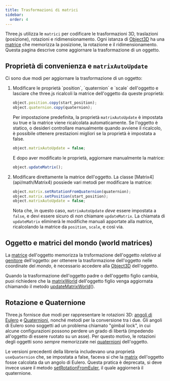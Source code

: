 ```yaml
---
title: Trasformazioni di matrici
sidebar:
  order: 4
---
```


Three.js utilizza le `matrici` per codificare le trasformazioni 3D, traslazioni (posizione), rotazioni e ridimensionamento. Ogni istanza di [Object3D](api/core/Object3D)
ha una [matrice](api/core/Object3D#matrix) che memorizza la posizione, la rotazione e il ridimensionamento. Questa pagina descrive come aggiornare la trasformazione
di un oggetto.

## Proprietà di convenienza e `matrixAutoUpdate`

Ci sono due modi per aggiornare la trasformazione di un oggetto:

<ol>
<li>
Modificare le proprietà `position`, `quaternion` e `scale` dell'oggetto e lasciare che three.js ricalcoli la 
matrice dell'oggetto da queste proprietà:

```javascript
object.position.copy(start_position);
object.quaternion.copy(quaternion);
```

Per impostazione predefinita, la proprietà `matrixAutoUpdate` è impostata su true e la matrice viene ricalcolata automaticamente.
Se l'oggetto è statico, o desideri controllare manualmente quando avviene il ricalcolo, è possibile ottenere prestazioni migliori se la
proprietà è impostata a false.

```javascript
object.matrixAutoUpdate = false;
```

E dopo aver modificato le proprietà, aggiornare manualmente la matrice:

```javascript
object.updateMatrix();
```

</li>
<li>
Modificare direttamente la matrice dell'oggetto. La classe [Matrix4](api/math/Matrix4) possiede vari metodi per modificare la matrice:

```javascript
object.matrix.setRotationFromQuaternion(quaternion);
object.matrix.setPosition(start_position);
object.matrixAutoUpdate = false;
```

Nota che, in questo caso, `matrixAutoUpdate` _deve_ essere impostata a `false`, e devi essere sicuro di _non_ chiamare `updateMatrix`.
La chiamata di `updateMatrix` eliminerà le modifiche manuali apportate alla matrice, ricalcolando la matrice da `position`, `scale`, e così via.

</li>
</ol>

## Oggetto e matrici del mondo (world matrices)

La [matrice](api/core/Object3D#matrix) dell'oggetto memorizza la trsformazione dell'oggetto _relativa_ al [genitore](api/core/Object3D#parent) dell'oggetto:
per ottenere la trasformazione dell'oggetto nelle coordinate del _mondo_, è necessario accedere alla [Object3D](api/core/Object3D#matrixWorld) dell'oggetto.

Quando la trasformazione dell'oggetto padre o dell'oggetto figlio cambia, puoi richiedere che la [matrixWorld](api/core/Object3D#matrixWorld) dell'oggetto
figlio venga aggiornata chiamando il metodo [updateMatrixWorld](api/core/Object3D#updateMatrixWorld)().

## Rotazione e Quaternione

Three.js fornisce due modi per rappresentare le rotazioni 3D: [angoli di Eulero](api/math/Euler) e [Quaternioni](api/math/Quaternion),
nonché metodi per la conversione tra i due. Gli angoli di Eulero sono soggetti ad un problema chiamato "gimbal lock", in cui alcune
configurazioni possono perdere un grado di libertà (impedendo all'oggetto di essere ruotato su un asse). Per questo motivo, le
rotazioni degli oggetti sono _sempre_ memorizzate nei [quaternioni](api/core/Object3D#quaternion) dell'oggetto.

Le versioni precedenti della libreria includevano una proprietà `useQuaternion` che, se impostata a false, faceva si che la
[matrix](api/core/Object3D#matrix) dell'oggetto fosse calcolata da un angolo di Eulero. Questa pratica è deprecata, si deve invece
usare il metodo [setRotationFromEuler](api/core/Object3D#setRotationFromEuler), il quale aggiornerà il quaternione.
